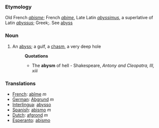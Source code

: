 ===Etymology===
Old French ''[[abisme]]''; French ''[[abime]]'', Late Latin ''[[abyssimus]]'', a superlative of Latin ''[[abyssus]]''; Greek;. See [[abyss]]
===Noun===
#An [[abyss]]; a gulf, a [[chasm]], a very deep hole
#:'''Quotations'''
#:*The '''abysm''' of hell - Shakespeare, ''Antony and Cleopatra, III, xiii''
===Translations===
*[[French]]: [[abîme]] ''m''
*[[German]]: [[Abgrund]] ''m''
*[[Interlingua]]: [[abysso]]
*[[Spanish]]: [[abismo]] ''m''
*[[Dutch]]: [[afgrond]] ''m''
*[[Esperanto]]: [[abismo]]